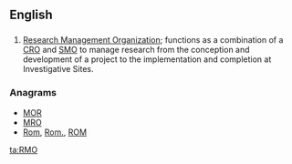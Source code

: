 ==English==

==={{initialism-old|en}}===
{{head|en}}
# [[Research Management Organization]]; functions as a combination of a [[CRO]] and [[SMO]] to manage research from the conception and development of a project to the implementation and completion at Investigative Sites.

===Anagrams===
* [[MOR#English|MOR]] 
* [[MRO#English|MRO]]
* [[Rom#English|Rom]], [[Rom.#English|Rom.]], [[ROM#English|ROM]]

[[ta:RMO]]